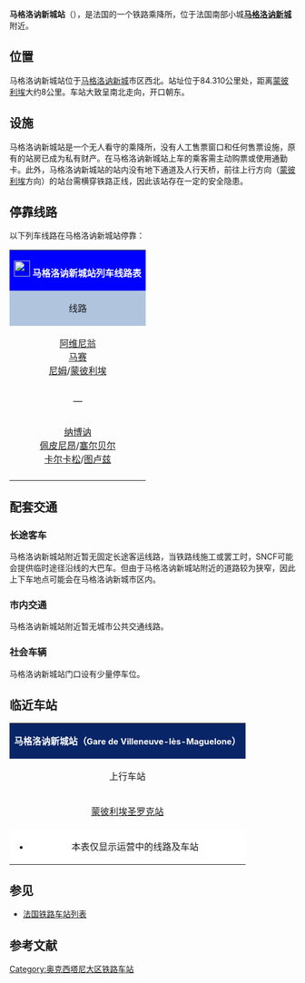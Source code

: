 {{Infobox station
| name          =[[File:Sncf-logo.svg|32x32px]]马格洛讷新城站<br>{{lang|fr|Gare de Villeneuve-lès-Maguelone}} 
| type          = [[法国铁路|法国铁路]]
| image = File:Villeneuve les Maguelone gare.jpg
|image_caption = 马格洛讷新城站
| address       = {{FRA}}[[埃罗省|埃罗省]][[马格洛讷新城|马格洛讷新城]]
| latd          = 43
| latm          = 32
| lats          = 37
| latNS         = N
| longd         = 3
| longm         = 50
| longs         = 59
| longEW        = E
| operator = [[File:_Sncf-logo.svg|32x32px]]
| coordinates_display = yes
| iso_region    = FR
| line          = 
* {{link-fr|塔拉斯空－塞特铁路|Ligne de Tarascon à Sète-Ville}}
| structure           = 地面
| levels              = 1层
| platform      = 2
| tracks        = 2
| elevation = 7米
| opened        = 1839年1月1日
| rebuilt =
| status = 使用中
| closed        = 
| passengers= 9,098人次<ref>{{Cite web|url=https://ressources.data.sncf.com/explore/dataset/frequentation-gares/?sort=voyageurs_2014&q=villeneuve|title=Fréquentation en gares|accessdate=2017-02-13|author=SNCF|date=|language=法语|publisher=SNCF Open Data}}</ref>
| pass_year= 2015年
| ADA                 = Yes
| station_type = 乘降所
| connections = （无）
| route_map =
| map_locator   = 
| note =
| services = [[法国大区列车|TER]]
}}

'''马格洛讷新城站'''（{{lang-fr|Gare de Villeneuve-lès-Maguelone}}），是法国的一个铁路乘降所，位于法国南部小城'''[[马格洛讷新城|马格洛讷新城]]'''附近。

==位置==

马格洛讷新城站位于[[马格洛讷新城|马格洛讷新城]]市区西北。站址位于{{link-fr|塔拉斯空－塞特铁路|Ligne de Tarascon à Sète-Ville}}84.310公里处，距离[[蒙彼利埃圣罗克站|蒙彼利埃]]大约8公里。车站大致呈南北走向，开口朝东。

==设施==

马格洛讷新城站是一个无人看守的乘降所，没有人工售票窗口和任何售票设施，原有的站房已成为私有财产。在马格洛讷新城站上车的乘客需主动购票或使用通勤卡。此外，马格洛讷新城站的站内没有地下通道及人行天桥，前往上行方向（[[蒙彼利埃圣罗克站|蒙彼利埃]]方向）的站台需横穿铁路正线，因此该站存在一定的安全隐患。

== 停靠线路 ==

{{动态列表|最后更新时间：2017年2月13日。本章节内容仅供参考，不排除因施工或罢工而引发的临时性变更。欢迎修正和补充}}

以下列车线路在马格洛讷新城站停靠：

{| class="wikitable mw-collapsible" 
|colspan="5" style="background:#0000FF" align="center" |[[File:_Sncf-logo.svg|28x28px]] <font color=#FFFFFF>'''马格洛讷新城站列车线路表'''</font>
|-
!style="background:#B0C4DE"| 线路
!style="background:#B0C4DE"|车种
!style="background:#B0C4DE"|上一站
!style="background:#B0C4DE"|下一站
!style="background:#B0C4DE"|大致运行频率{{noteTag|name=noteA}}
|-
|align="center"|<div style="display:inline-block; text-align:center; vertical-align:middle;">[[阿维尼翁中央站|阿维尼翁]]<br>[[马赛圣夏勒站|马赛]]<br>[[尼姆站|尼姆]]/[[蒙彼利埃圣罗克站|蒙彼利埃]]</div> — <div style="display:inline-block; text-align:center; vertical-align:middle;">[[纳博讷站|纳博讷]]<br>[[佩皮尼昂站|佩皮尼昂]]/[[塞尔贝尔站|塞尔贝尔]]<br>[[卡尔卡松站|卡尔卡松]]/[[图卢兹马塔比奥站|图卢兹]]</div>
| rowspan="1" align="center"|'''[[法国大区列车|TER]]'''
|[[蒙彼利埃圣罗克站|蒙彼利埃圣罗克]]
|[[维克-米尔瓦勒站|维克-米尔瓦勒]]
|每天6趟左右
|-
|colspan="5" style="background:#FFFFFF"|{{noteFoot|1=
{{noteTag|name=noteA|1=在本栏中，往返1次为"1趟"；周末及节假日列车数量可能会减少或停运}}
}}
|}

==配套交通==
===长途客车===

马格洛讷新城站附近暂无固定长途客运线路，当铁路线施工或罢工时，SNCF可能会提供临时途径沿线的大巴车。但由于马格洛讷新城站附近的道路较为狭窄，因此上下车地点可能会在马格洛讷新城市区内。

===市内交通===

马格洛讷新城站附近暂无城市公共交通线路。

===社会车辆===

马格洛讷新城站门口设有少量停车位。

==临近车站==

{|class="wikitable mw-collapsible" style="margin: 0 auto; width:42em;"
|colspan="3"  style="background:#082567" align="center"|<font color=#FFFFFF>'''马格洛讷新城站（<span style="font-size:11pt;">Gare de Villeneuve-lès-Maguelone</span>）'''</font>
|-
!上行车站
!线路
!下行车站
|-
|align="center" |[[蒙彼利埃圣罗克站|蒙彼利埃圣罗克站]]
|align="center" |'''{{link-fr|塔拉斯空－塞特铁路|Ligne de Tarascon à Sète-Ville}}'''
|align="center" |[[维克-米尔瓦勒站|维克-米尔瓦勒站]]
|-
|colspan="3" style="background:#FFFFFF"|
*本表仅显示运营中的线路及车站
|}

==参见==
* [[法国铁路车站列表|法国铁路车站列表]]

== 参考文献 ==
{{Reflist}}

[[Category:奥克西塔尼大区铁路车站|Category:奥克西塔尼大区铁路车站]]